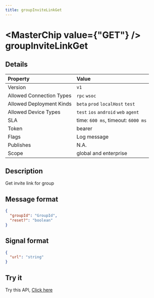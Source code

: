 ```yaml
---
title: groupInviteLinkGet
---
```



# <MasterChip value={"GET"} /> groupInviteLinkGet

## Details

| Property | Value | 
| :--- | :--- | 
| Version | `v1` |
| Allowed Connection Types | `rpc` `wsoc`  |
| Allowed Deployment Kinds | `beta` `prod` `localHost` `test`  |
| Allowed Device Types | `test` `ios` `android` `web` `agent`  |
| SLA | time: `600 ms`, timeout: `6000 ms` |
| Token | bearer |
| Flags | Log message |
| Publishes | N.A. |
| Scope | global and enterprise |


## Description

Get invite link for group

## Message format

```json copy
{
  "groupId": "GroupId",
  "reset?": "boolean"
}
```

## Signal format

```json copy
{
  "url": "string"
}
```

## Try it

Try this API, [Click here](https://web.neome.ai/api?path=home_aside_groupInviteLinkGet)

